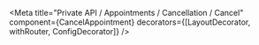 


<Meta
  title="Private API / Appointments / Cancellation / Cancel"
  component={CancelAppointment}
  decorators={[LayoutDecorator, withRouter, ConfigDecorator]}
/>

<Canvas>
  <Story
    name="Default"
    parameters={{
      reactRouter: {
        searchParams: {
          time: '2023-06-13T10:00:00+02:00',
          submission_uuid: '999c6769-bc2e-43d6-a2e0-5bf104f5130e',
        },
      },
      msw: {
        handlers: [mockAppointmentCancel],
      },
    }}
  >
    <CancelAppointment />
  </Story>
</Canvas>

<Canvas>
  <Story name="Missing time parameter">
    <Card title="Error">
      <CancelAppointment />
    </Card>
  </Story>
</Canvas>

<Canvas>
  <Story
    name="Missing submission parameter"
    parameters={{reactRouter: {searchParams: {time: '2023-06-13T10:00:00+02:00'}}}}
  >
    <Card title="Error">
      <CancelAppointment />
    </Card>
  </Story>
</Canvas>
